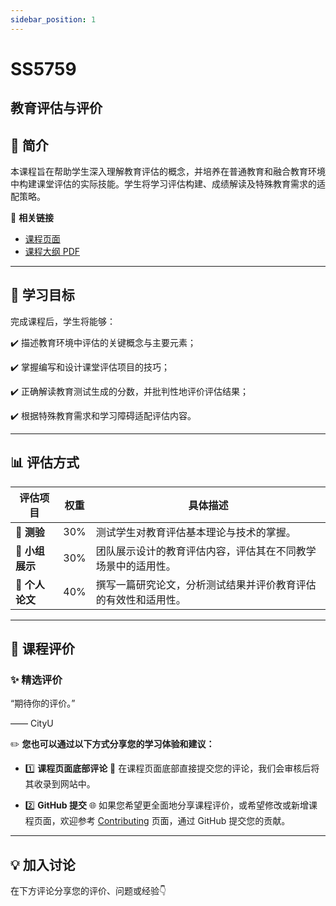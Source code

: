 ```yaml
---
sidebar_position: 1
---
```


# SS5759
## 教育评估与评价

## **📘 简介**
本课程旨在帮助学生深入理解教育评估的概念，并培养在普通教育和融合教育环境中构建课堂评估的实际技能。学生将学习评估构建、成绩解读及特殊教育需求的适配策略。

🔗 **相关链接**
- [课程页面](https://www.cityu.edu.hk/catalogue/pg/202425/course/SS5759.htm)
- [课程大纲 PDF](https://www.cityu.edu.hk/catalogue/pg/202425/course/SS5759.pdf)

---

## **🎯 学习目标**

完成课程后，学生将能够：

✔️ 描述教育环境中评估的关键概念与主要元素；

✔️ 掌握编写和设计课堂评估项目的技巧；

✔️ 正确解读教育测试生成的分数，并批判性地评价评估结果；

✔️ 根据特殊教育需求和学习障碍适配评估内容。

---

## **📊 评估方式**

| **评估项目**             | **权重** | **具体描述**                                                                                       |
|------------------------|---------|---------------------------------------------------------------------------------------------------|
| **📝 测验**             | 30%     | 测试学生对教育评估基本理论与技术的掌握。                                                              |
| **🎤 小组展示**          | 30%     | 团队展示设计的教育评估内容，评估其在不同教学场景中的适用性。                                                |
| **📄 个人论文**          | 40%     | 撰写一篇研究论文，分析测试结果并评价教育评估的有效性和适用性。                                                 |

---

## **💬 课程评价**

### ✨ **精选评价**
<div className={commentStyles.commentBox}>
    <p className={commentStyles.commentText}>
        “期待你的评价。”
    </p>
    <p className={commentStyles.commentAuthor}>—— CityU</p>
</div>

✏️ **您也可以通过以下方式分享您的学习体验和建议：**

- 1️⃣ **课程页面底部评论**
💬 在课程页面底部直接提交您的评论，我们会审核后将其收录到网站中。

- 2️⃣ **GitHub 提交**
🌐 如果您希望更全面地分享课程评价，或希望修改或新增课程页面，欢迎参考 [Contributing](/contributing) 页面，通过 GitHub 提交您的贡献。

---

## **💡 加入讨论**

在下方评论分享您的评价、问题或经验👇
<Utterances />
